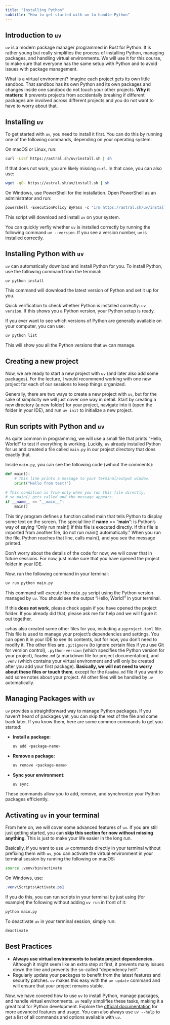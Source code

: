 ```yaml
---
title: "Installing Python"
subtitle: "How to get started with uv to handle Python"
---
```


## Introduction to `uv`

`uv` is a modern package manager programmed in Rust for Python. It is rather young but really simplifies the process of installing Python, managing packages, and handling virtual environments. We will use it for this course, to make sure that everyone has the same setup with Python and to avoid issues with package management.

::: callout-note
What is a virtual environment? Imagine each project gets its own little sandbox. That sandbox has its own Python and its own packages and changes inside one sandbox do not touch your other projects. **Why it matters:** It prevents projects from accidentally breaking if different packages are involved across different projects and you do not want to have to worry about that.
:::

## Installing `uv`

To get started with `uv`, you need to install it first. You can do this by running one of the following commands, depending on your operating system:

On macOS or Linux, run:

```bash
curl -LsSf https://astral.sh/uv/install.sh | sh
```

If that does not work, you are likely missing `curl`. In that case, you can also use:

```bash
wget -qO- https://astral.sh/uv/install.sh | sh
```

On Windows, use PowerShell for the installation. Open PowerShell as an administrator and run:

```powershell
powershell -ExecutionPolicy ByPass -c "irm https://astral.sh/uv/install.ps1 | iex"
```

This script will download and install `uv` on your system.

::: callout-note
You can quickly verfiy whether `uv` is installed correctly by running the following command  `uv --version`. If you see a version number, `uv` is installed correctly.
:::

## Installing Python with `uv`

`uv` can automatically download and install Python for you. To install Python, use the following command from the terminal:

```bash
uv python install
```

This command will download the latest version of Python and set it up for you.

::: callout-note
Quick verification to check whether Python is installed correctly: `uv --version`.
If this shows you a Python version, your Python setup is ready.
:::

If you ever want to see which versions of Python are generally available on your computer, you can use:

```bash
uv python list
```
This will show you all the Python versions that `uv` can manage.

## Creating a new project

Now, we are ready to start a new project with `uv` (and later also add some packages). For the lecture, I would recommend working with one new project for each of our sessions to keep things organized.

Generally, there are two ways to create a new project with `uv`, but for the sake of simplicity we will just cover one way in detail. Start by creating a new directory (a new folder) for your project, navigate into it (open the folder in your IDE), and run `uv init` to initialize a new project.

## Run scripts with Python and `uv`

As quite common in programming, we will use a small file that prints "Hello, World!" to test if everything is working. Luckily, `uv` already installed Python for us and created a file called `main.py` in our project directory that does exactly that.

Inside `main.py`, you can see the following code (wihout the comments):

```python
def main():
    # This line prints a message to your terminal/output window.
    print("Hello from test!")

# This condition is True only when you run this file directly,
# so main() gets called and the message appears.
if __name__ == "__main__":
    main()
```

:::{:callout-note}
This tiny program defines a function called main that tells Python to display some text on the screen. The special line if __name__ == "__main__": is Python’s way of saying “Only run main() if this file is executed directly. If this file is imported from another file, do not run main() automatically.” When you run the file, Python reaches that line, calls main(), and you see the message printed.
:::

Don't worry about the details of the code for now; we will cover that in future sessions. For now, just make sure that you have opened the project folder in your IDE.

Now, run the following command in your terminal:

```bash
uv run python main.py
```

This command will execute the `main.py` script using the Python version managed by `uv`. You should see the output "Hello, World!" in your terminal.

If this **does not work**, please check again if you have opened the project folder. If you already did that, please ask me for help and we will figure it out together.

:::{:callout-note}

`uv`has also created some other files for you, including a `pyproject.toml` file. This file is used to manage your project's dependencies and settings. You can open it in your IDE to see its contents, but for now, you don't need to modify it. The other files are `.gitignore` (to ignore certain files if you use Git for version control), `.python-version` (which specifies the Python version for your project), `Readme.md` (a markdown file for project documentation), and `.venv` (which contains your virtual environment and will only be created after you add your first package). **Basically, we will not need to worry about these files or touch them**, except for the `Readme.md` file if you want to add some notes about your project. All other files will be handled by `uv` automatically.

:::

## Managing Packages with `uv`

`uv` provides a straightforward way to manage Python packages. If you haven't heard of packages yet, you can skip the rest of the file and come back later. If you know them,  here are some common commands to get you started:

- **Install a package:**

  ```bash
  uv add <package-name>
  ```

- **Remove a package:**

  ```bash
  uv remove <package-name>
  ```

- **Sync your environment:**

  ```bash
  uv sync
  ```

These commands allow you to add, remove, and synchronize your Python packages efficiently.

## Activating `uv` in your terminal

From here on, we will cover some advanced features of `uv`. If you are still just getting started, you can **skip this section for now without missing anything**. This is just to make your life easier in the long run.

Basically, if you want to use `uv` commands directly in your terminal without prefixing them with `uv`, you can activate the virtual environment in your terminal session by running the following on macOS:

```bash
source .venv/bin/activate
```

On Windows, use:

```powershell
.venv\Scripts\Activate.ps1
```

If you do this, you can run scripts in your terminal by just using (for example) the following without adding `uv run` in front of it:

```bash
python main.py
```

To deactivate `uv` in your terminal session, simply run:

```bash
deactivate
```

## Best Practices

- **Always use virtual environments to isolate project dependencies.** Although it might seem like an extra step at first, it prevents many issues down the line and prevents the so-called "dependency hell".
- Regularly update your packages to benefit from the latest features and security patches. `uv` makes this easy with the `uv update` command and will ensure that your project remains stable.

Now, we have covered how to use `uv` to install Python, manage packages, and handle virtual environments. `uv` really simplifies these tasks, making it a great tool for Python development. Explore the [official documentation](https://docs.astral.sh/uv/) for more advanced features and usage. You can also always use `uv --help` to get a list of all commands and options available with `uv`.
